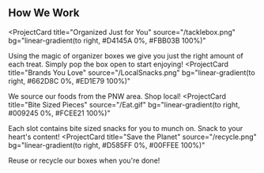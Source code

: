 ## How We Work

<ProjectCard
  title="Organized Just for You"
  source="/tacklebox.png"
  bg="linear-gradient(to right, #D4145A 0%, #FBB03B 100%)"
>
  Using the magic of organizer boxes we give you just the right amount of each treat. Simply pop the box open to start enjoying!
</ProjectCard>
<ProjectCard
  title="Brands You Love"
  source="/LocalSnacks.png"
  bg="linear-gradient(to right, #662D8C 0%, #ED1E79 100%)"
>
  We source our foods from the PNW area. Shop local! 
</ProjectCard>
<ProjectCard
  title="Bite Sized Pieces"
  source="/Eat.gif"
  bg="linear-gradient(to right, #009245 0%, #FCEE21 100%)"
>
  Each slot contains bite sized snacks for you to munch on. Snack to your heart's content!
</ProjectCard>
<ProjectCard
  title="Save the Planet"
  source="/recycle.png"
  bg="linear-gradient(to right, #D585FF 0%, #00FFEE 100%)"
>
  Reuse or recycle our boxes when you're done!
</ProjectCard>
